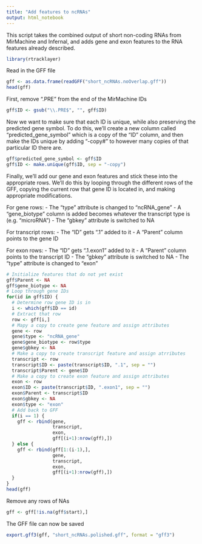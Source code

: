 ```yaml
---
title: "Add features to ncRNAs"
output: html_notebook
---
```


This script takes the combined output of short non-coding RNAs from MirMachine and Infernal, and adds gene and exon features to the RNA features already described.

```r
library(rtracklayer)
```

Read in the GFF file

```r
gff <- as.data.frame(readGFF("short_ncRNAs.noOverlap.gff"))
head(gff)
```

First, remove ".PRE" from the end of the MirMachine IDs

```r
gff$ID <- gsub("\\.PRE$", "", gff$ID)
```

Now we want to make sure that each ID is unique, while also preserving the predicted gene symbol. To do this, we'll create a new column called "predicted_gene_symbol" which is a copy of the "ID" column, and then make the IDs unique by adding "-copy#" to however many copies of that particular ID there are.

```r
gff$predicted_gene_symbol <- gff$ID
gff$ID <- make.unique(gff$ID, sep = "-copy")
```

Finally, we'll add our gene and exon features and stick these into the appropriate rows. We'll do this by looping through the different rows of the GFF, copying the current row that gene ID is located in, and making appropriate modifications.

For gene rows:
- The "type" attribute is changed to "ncRNA_gene"
- A "gene_biotype" column is added becomes whatever the transcript type is (e.g. "microRNA")
- The "gbkey" attribute is switched to NA

For transcript rows:
- The "ID" gets ".1" added to it
- A "Parent" column points to the gene ID

For exon rows:
- The "ID" gets ".1.exon1" added to it
- A "Parent" column points to the transcript ID
- The "gbkey" attribute is switched to NA
- The "type" attribute is changed to "exon"

```r
# Initialize features that do not yet exist
gff$Parent <- NA
gff$gene_biotype <- NA
# Loop through gene IDs
for(id in gff$ID) {
  # Determine row gene ID is in
  i <- which(gff$ID == id)
  # Extract that row
  row <- gff[i,]
  # Mapy a copy to create gene feature and assign attributes
  gene <- row
  gene$type <- "ncRNA_gene"
  gene$gene_biotype <- row$type
  gene$gbkey <- NA
  # Make a copy to create transcript feature and assign atrributes
  transcript <- row
  transcript$ID <- paste(transcript$ID, ".1", sep = "")
  transcript$Parent <- gene$ID
  # Make a copy to create exon feature and assign attributes
  exon <- row
  exon$ID <- paste(transcript$ID, ".exon1", sep = "")
  exon$Parent <- transcript$ID
  exon$gbkey <- NA
  exon$type <- "exon"
  # Add back to GFF
  if(i == 1) {
    gff <- rbind(gene,
                 transcript,
                 exon,
                 gff[(i+1):nrow(gff),])
  } else {
    gff <- rbind(gff[1:(i-1),],
                 gene,
                 transcript,
                 exon,
                 gff[(i+1):nrow(gff),])
  }
}
head(gff)
```

Remove any rows of NAs

```r
gff <- gff[!is.na(gff$start),]
```

The GFF file can now be saved

```r
export.gff3(gff, "short_ncRNAs.polished.gff", format = "gff3")
```



